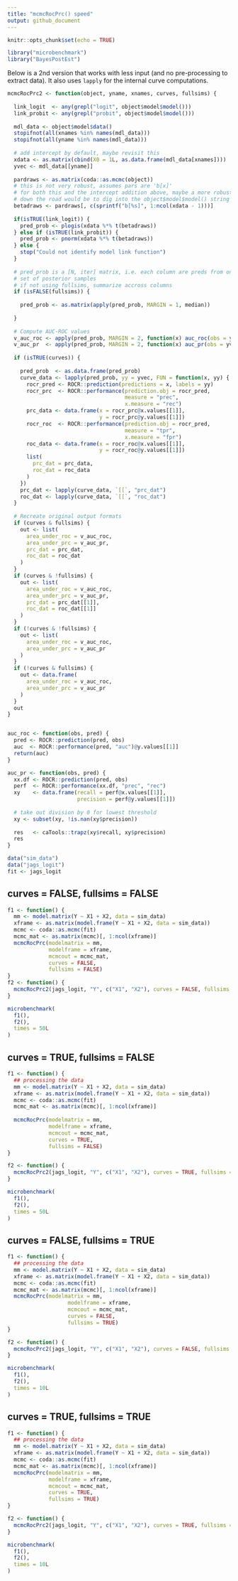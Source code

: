 ```yaml
---
title: "mcmcRocPrc() speed"
output: github_document
---
```


```r
knitr::opts_chunk$set(echo = TRUE)
```

```r
library("microbenchmark")
library("BayesPostEst")
```

Below is a 2nd version that works with less input (and no pre-processing to extract data). It also uses `lapply` for the internal curve computations. 

```r
mcmcRocPrc2 <- function(object, yname, xnames, curves, fullsims) {
  
  link_logit  <- any(grepl("logit", object$model$model()))
  link_probit <- any(grepl("probit", object$model$model()))
  
  mdl_data <- object$model$data()
  stopifnot(all(xnames %in% names(mdl_data)))
  stopifnot(all(yname %in% names(mdl_data)))
  
  # add intercept by default, maybe revisit this
  xdata <- as.matrix(cbind(X0 = 1L, as.data.frame(mdl_data[xnames])))
  yvec <- mdl_data[[yname]]
  
  pardraws <- as.matrix(coda::as.mcmc(object))
  # this is not very robust, assumes pars are 'b[x]'
  # for both this and the intercept addition above, maybe a more robust solution
  # down the road would be to dig into the object$model$model() string
  betadraws <- pardraws[, c(sprintf("b[%s]", 1:ncol(xdata - 1)))]
    
  if(isTRUE(link_logit)) {
    pred_prob <- plogis(xdata %*% t(betadraws))  
  } else if (isTRUE(link_probit)) {
    pred_prob <- pnorm(xdata %*% t(betadraws))
  } else {
    stop("Could not identify model link function")
  }
  
  # pred_prob is a [N, iter] matrix, i.e. each column are preds from one 
  # set of posterior samples
  # if not using fullsims, summarize accross columns
  if (isFALSE(fullsims)) {
    
    pred_prob <- as.matrix(apply(pred_prob, MARGIN = 1, median))
    
  }
  
  # Compute AUC-ROC values
  v_auc_roc <- apply(pred_prob, MARGIN = 2, function(x) auc_roc(obs = yvec, pred = x))
  v_auc_pr  <- apply(pred_prob, MARGIN = 2, function(x) auc_pr(obs = yvec, pred = x))
  
  if (isTRUE(curves)) {
    
    pred_prob  <- as.data.frame(pred_prob)
    curve_data <- lapply(pred_prob, yy = yvec, FUN = function(x, yy) {
      rocr_pred <- ROCR::prediction(predictions = x, labels = yy)
      rocr_prc  <- ROCR::performance(prediction.obj = rocr_pred,
                                     measure = "prec",
                                     x.measure = "rec")
      prc_data <- data.frame(x = rocr_prc@x.values[[1]],
                             y = rocr_prc@y.values[[1]])
      rocr_roc  <- ROCR::performance(prediction.obj = rocr_pred,
                                     measure = "tpr",
                                     x.measure = "fpr")
      roc_data <- data.frame(x = rocr_roc@x.values[[1]],
                             y = rocr_roc@y.values[[1]])
      list(
        prc_dat = prc_data,
        roc_dat = roc_data
      )
    })
    prc_dat <- lapply(curve_data, `[[`, "prc_dat")
    roc_dat <- lapply(curve_data, `[[`, "roc_dat")
  }
  
  # Recreate original output formats
  if (curves & fullsims) {
    out <- list(
      area_under_roc = v_auc_roc,
      area_under_prc = v_auc_pr,
      prc_dat = prc_dat,
      roc_dat = roc_dat
    )
  }
  if (curves & !fullsims) {
    out <- list(
      area_under_roc = v_auc_roc,
      area_under_prc = v_auc_pr,
      prc_dat = prc_dat[[1]],
      roc_dat = roc_dat[[1]]
    )
  }
  if (!curves & !fullsims) {
    out <- list(
      area_under_roc = v_auc_roc,
      area_under_prc = v_auc_pr
    )
  }
  if (!curves & fullsims) {
    out <- data.frame(
      area_under_roc = v_auc_roc,
      area_under_prc = v_auc_pr
    )
  }
  out
}


auc_roc <- function(obs, pred) {
  pred <- ROCR::prediction(pred, obs)
  auc  <- ROCR::performance(pred, "auc")@y.values[[1]]
  return(auc)
}

auc_pr <- function(obs, pred) {
  xx.df <- ROCR::prediction(pred, obs)
  perf  <- ROCR::performance(xx.df, "prec", "rec")
  xy    <- data.frame(recall = perf@x.values[[1]], 
                      precision = perf@y.values[[1]])
  
  # take out division by 0 for lowest threshold
  xy <- subset(xy, !is.nan(xy$precision))
  
  res   <- caTools::trapz(xy$recall, xy$precision)
  res
}

```

```r
data("sim_data")
data("jags_logit")
fit <- jags_logit
```


## curves = FALSE, fullsims = FALSE

```r
f1 <- function() {
  mm <- model.matrix(Y ~ X1 + X2, data = sim_data)
  xframe <- as.matrix(model.frame(Y ~ X1 + X2, data = sim_data))
  mcmc <- coda::as.mcmc(fit)
  mcmc_mat <- as.matrix(mcmc)[, 1:ncol(xframe)]
  mcmcRocPrc(modelmatrix = mm,
             modelframe = xframe,
             mcmcout = mcmc_mat,
             curves = FALSE,
             fullsims = FALSE)
}
f2 <- function() {
  mcmcRocPrc2(jags_logit, "Y", c("X1", "X2"), curves = FALSE, fullsims = FALSE)
}

microbenchmark(
  f1(),
  f2(),
  times = 50L
)
```

## curves = TRUE, fullsims = FALSE

```r
f1 <- function() {
  ## processing the data
  mm <- model.matrix(Y ~ X1 + X2, data = sim_data)
  xframe <- as.matrix(model.frame(Y ~ X1 + X2, data = sim_data))
  mcmc <- coda::as.mcmc(fit)
  mcmc_mat <- as.matrix(mcmc)[, 1:ncol(xframe)]
  
  mcmcRocPrc(modelmatrix = mm,
             modelframe = xframe,
             mcmcout = mcmc_mat,
             curves = TRUE,
             fullsims = FALSE)
}

f2 <- function() {
  mcmcRocPrc2(jags_logit, "Y", c("X1", "X2"), curves = TRUE, fullsims = FALSE)
}

microbenchmark(
  f1(),
  f2(),
  times = 50L
)
```



## curves = FALSE, fullsims = TRUE

```r
f1 <- function() {
  ## processing the data
  mm <- model.matrix(Y ~ X1 + X2, data = sim_data)
  xframe <- as.matrix(model.frame(Y ~ X1 + X2, data = sim_data))
  mcmc <- coda::as.mcmc(fit)
  mcmc_mat <- as.matrix(mcmc)[, 1:ncol(xframe)]
  mcmcRocPrc(modelmatrix = mm,
                   modelframe = xframe,
                   mcmcout = mcmc_mat,
                   curves = FALSE,
                   fullsims = TRUE)
}

f2 <- function() {
  mcmcRocPrc2(jags_logit, "Y", c("X1", "X2"), curves = FALSE, fullsims = TRUE)
}

microbenchmark(
  f1(),
  f2(),
  times = 10L
)
```

## curves = TRUE, fullsims = TRUE

```r
f1 <- function() {
  ## processing the data
  mm <- model.matrix(Y ~ X1 + X2, data = sim_data)
  xframe <- as.matrix(model.frame(Y ~ X1 + X2, data = sim_data))
  mcmc <- coda::as.mcmc(fit)
  mcmc_mat <- as.matrix(mcmc)[, 1:ncol(xframe)]
  mcmcRocPrc(modelmatrix = mm,
             modelframe = xframe,
             mcmcout = mcmc_mat,
             curves = TRUE,
             fullsims = TRUE)
}

f2 <- function() {
  mcmcRocPrc2(jags_logit, "Y", c("X1", "X2"), curves = TRUE, fullsims = TRUE)
}

microbenchmark(
  f1(),
  f2(),
  times = 10L
)
```




